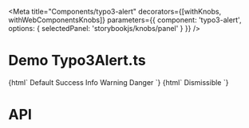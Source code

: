 
<Meta
  title="Components/typo3-alert"
  decorators={[withKnobs, withWebComponentsKnobs]}
  parameters={{ component: 'typo3-alert', options: { selectedPanel: 'storybookjs/knobs/panel' } }}
  />

# Demo Typo3Alert.ts

<Preview>
    <Story name="Basic Alert" height="220px">
    {html`
      <typo3-alert>Default</typo3-alert>
      <typo3-alert color="success">Success</typo3-alert>
      <typo3-alert color="info">Info</typo3-alert>
      <typo3-alert color="warning">Warning</typo3-alert>
      <typo3-alert color="danger">Danger</typo3-alert>
    `}
    </Story>
    <Story name="Dismissible Alert" height="220px">
    {html`
      <typo3-alert color="success" dismissible="true">Dismissible</typo3-alert>
    `}
    </Story>
</Preview>

# API

<Props of="typo3-alert" />

